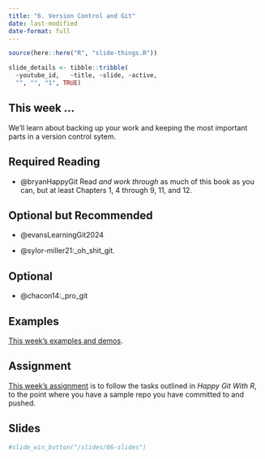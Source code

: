 ```yaml
---
title: "6. Version Control and Git"
date: last-modified
date-format: full
---
```


```r
source(here::here("R", "slide-things.R"))

slide_details <- tibble::tribble(
  ~youtube_id,   ~title, ~slide, ~active,
  "", "", "1", TRUE)

```

## This week ...

We'll learn about backing up your work and keeping the most important parts in a version control sytem.

## Required Reading

-   @bryanHappyGit Read *and work through* as much of this book as you can, but at least Chapters 1, 4 through 9, 11, and 12.

## Optional but Recommended

-   @evansLearningGit2024

-   @sylor-miller21:_oh_shit_git.

## Optional

-   @chacon14:_pro_git

## Examples

[This week's examples and demos](/example/06-example.qmd).

## Assignment

[This week's assignment](/assignment/06-assignment.qmd) is to follow the tasks outlined in *Happy Git With R*, to the point where you have a sample repo you have committed to and pushed.

## Slides

<script type="application/javascript">

function resizeIFrameToFitContent( iFrame ) {

   iFrame.width  = document.getElementById("quarto-document-content").clientWidth;
   iFrame.height  = (document.getElementById("quarto-document-content").clientWidth * 0.5625)
}

window.addEventListener('DOMContentLoaded', function(e) {

    var iFrame = document.getElementById( 'quartoframe' );
    resizeIFrameToFitContent( iFrame );
    } );

</script>

<!--iframe class="slide-deck" id="quartoframe" src="../slides/06-slides.html"></iframe-->

```r
#slide_win_button("/slides/06-slides")
```
